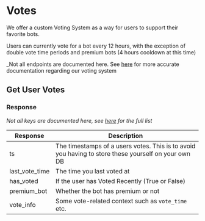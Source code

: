
# Votes

We offer a custom Voting System as a way for users to support their favorite bots.

Users can currently vote for a bot every 12 hours, with the exception of double vote time periods and premium bots (4 hours cooldown at this time)

_Not all endpoints are documented here. See [here](https://spider.infinitybots.gg/docs#tag--Votes) for more accurate documentation regarding our voting system

## Get User Votes

<HTTPHeader type="GET" path="users/:userID/bots/:botID/votes" />

### Response

_Not all keys are documented here, see [here](https://spider.infinitybots.gg/docs#get-/users/-uid-/bots/-bid-/votes) for the full list_

| Response       | Description                                                                                         |
| -------------- | --------------------------------------------------------------------------------------------------- |
| ts             | The timestamps of a users votes. This is to avoid you having to store these yourself on your own DB |
| last_vote_time | The time you last voted at                                                                          |
| has_voted      | If the user has Voted Recently (True or False)                                                      |
| premium_bot    | Whether the bot has premium or not                                                                  |
| vote_info      | Some vote-related context such as `vote_time` etc.                                                  |
